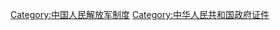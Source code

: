 {{Catmore}}

[[Category:中国人民解放军制度|Category:中国人民解放军制度]]
[[Category:中华人民共和国政府证件|Category:中华人民共和国政府证件]]